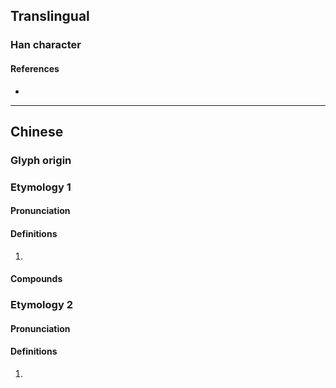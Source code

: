 {{character info/new}}
==Translingual==

===Han character===
{{Han char|rn=94|rad=犬|as=05|sn=8|four=|canj=KHDHE|ids=⿰犭皮}}

====References====
* {{Han ref|kx=0709.080|dkj=20341|dj=1121.180|hdz=21342.090|uh=72D3|ud=29395}}

----

==Chinese==

===Glyph origin===
{{Han etym}}

===Etymology 1===
{{zh-forms}}

====Pronunciation====
{{zh-pron
|m=pí
|mc=y
|oc=y
|cat=
}}

====Definitions====
{{zh-hanzi}}

# {{rfdef|zh}}

====Compounds====
{{zh-der|狓猖}}

===Etymology 2===
{{zh-forms}}

====Pronunciation====
{{zh-pron
|m=pí
|c=pei4
|cat=
}}

====Definitions====
{{zh-hanzi}}

# {{zh-only|㺢㹢狓}}